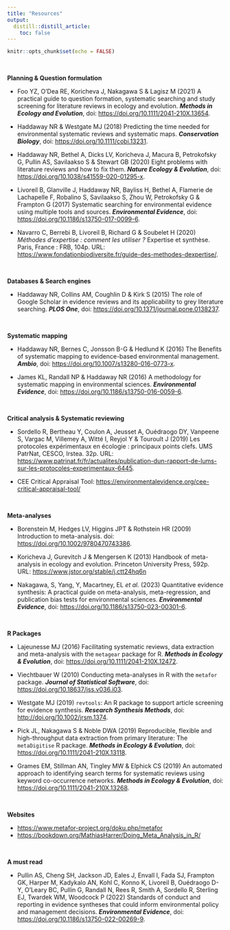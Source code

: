 ```yaml
---
title: "Resources"
output: 
  distill::distill_article:
    toc: false
---
```


```r
knitr::opts_chunk$set(echo = FALSE)
```


<br/>



**Planning & Question formulation**

- Foo YZ, O'Dea RE, Koricheva J, Nakagawa S & Lagisz M (2021) A practical guide to question formation, systematic searching and study screening for literature reviews in ecology and evolution. **_Methods in Ecology and Evolution_**, doi: <https://doi.org/10.1111/2041-210X.13654>.

- Haddaway NR & Westgate MJ (2018) Predicting the time needed for environmental systematic reviews and systematic maps. **_Conservation Biology_**, doi: <https://doi.org/10.1111/cobi.13231>.

- Haddaway NR, Bethel A, Dicks LV, Koricheva J, Macura B, Petrokofsky G, Pullin AS, Savilaakso S & Stewart GB (2020) Eight problems with literature reviews and how to fix them. **_Nature Ecology & Evolution_**, doi: <https://doi.org/10.1038/s41559-020-01295-x>.

- Livoreil B, Glanville J, Haddaway NR, Bayliss H, Bethel A, Flamerie de Lachapelle F, Robalino S, Savilaakso S, Zhou W, Petrokofsky G & Frampton G (2017) Systematic searching for environmental evidence using multiple tools and sources. **_Environmental Evidence_**, doi: <https://doi.org/10.1186/s13750-017-0099-6>.

- Navarro C, Berrebi B, Livoreil B, Richard G & Soubelet H (2020) _Méthodes d’expertise : comment les utiliser ?_ Expertise et synthèse. Paris, France : FRB, 104p. URL: <https://www.fondationbiodiversite.fr/guide-des-methodes-dexpertise/>.



<br/>


**Databases & Search engines**

- Haddaway NR, Collins AM, Coughlin D & Kirk S (2015) The role of Google Scholar in evidence reviews and its applicability to grey literature searching. **_PLOS One_**, doi: <https://doi.org/10.1371/journal.pone.0138237>.



<br/>


**Systematic mapping**


- Haddaway NR, Bernes C, Jonsson B-G & Hedlund K (2016) The Benefits of systematic mapping to evidence-based environmental management. **_Ambio_**, doi: <https://doi.org/10.1007/s13280-016-0773-x>.

- James KL, Randall NP & Haddaway NR (2016) A methodology for systematic mapping in environmental sciences. **_Environmental Evidence_**, doi: <https://doi.org/10.1186/s13750-016-0059-6>.


<br/>


**Critical analysis & Systematic reviewing**

- Sordello R, Bertheau Y, Coulon A, Jeusset A, Ouédraogo DY, Vanpeene S, Vargac M, Villemey A, Witté I, Reyjol Y & Touroult J (2019) Les protocoles expérimentaux en écologie : principaux points clefs. UMS PatrNat, CESCO, Irstea. 32p. URL: <https://www.patrinat.fr/fr/actualites/publication-dun-rapport-de-lums-sur-les-protocoles-experimentaux-6445>.

- CEE Critical Appraisal Tool:  <https://environmentalevidence.org/cee-critical-appraisal-tool/>


<br/>


**Meta-analyses**

- Borenstein M, Hedges LV, Higgins JPT & Rothstein HR (2009) Introduction to meta-analysis. doi: <https://doi.org/10.1002/9780470743386>.

- Koricheva J, Gurevitch J & Mengersen K (2013) Handbook of meta-analysis in ecology and evolution. Princeton University Press, 592p. URL:
<https://www.jstor.org/stable/j.ctt24hq6n>

- Nakagawa, S, Yang, Y, Macartney, EL _et al._ (2023) Quantitative evidence synthesis: A practical guide on meta-analysis, meta-regression, and publication bias tests for environmental sciences. **_Environmental Evidence_**, doi: <https://doi.org/10.1186/s13750-023-00301-6>.


<br/>


**R Packages**

- Lajeunesse MJ (2016) Facilitating systematic reviews, data extraction and meta-analysis with the `metagear` package for R. **_Methods in Ecology & Evolution_**, doi: <https://doi.org/10.1111/2041-210X.12472>.

- Viechtbauer W (2010) Conducting meta-analyses in R with the `metafor` package. **_Journal of Statistical Software_**, doi: <https://doi.org/10.18637/jss.v036.i03>.

- Westgate MJ (2019) `revtools`: An R package to support article screening for evidence synthesis. **_Research Synthesis Methods_**, doi: <http://doi.org/10.1002/jrsm.1374>.

- Pick JL, Nakagawa S & Noble DWA (2019) Reproducible, flexible and high-throughput data extraction from primary literature: The `metaDigitise` R package. **_Methods in Ecology & Evolution_**, doi: <https://doi.org/10.1111/2041-210X.13118>.

- Grames EM, Stillman AN, Tingley MW & Elphick CS (2019) An automated approach to identifying search terms for systematic reviews using keyword co-occurrence networks. **_Methods in Ecology & Evolution_**, doi: <https://doi.org/10.1111/2041-210X.13268>.


<br/>



**Websites**

- <https://www.metafor-project.org/doku.php/metafor>
- <https://bookdown.org/MathiasHarrer/Doing_Meta_Analysis_in_R/>


<br/>



**A must read**

- Pullin AS, Cheng SH, Jackson JD, Eales J, Envall I, Fada SJ, Frampton GK, Harper M, Kadykalo AN, Kohl C, Konno K, Livoreil B, Ouédraogo D-Y, O'Leary BC, Pullin G, Randall N, Rees R, Smith A, Sordello R, Sterling EJ, Twardek WM, Woodcock P (2022) Standards of conduct and reporting in evidence syntheses that could inform environmental policy and management decisions. **_Environmental Evidence_**, doi: <https://doi.org/10.1186/s13750-022-00269-9>.


